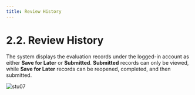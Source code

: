 ```yaml
---
title: Review History
---
```


# 2.2. Review History

The system displays the evaluation records under the logged-in account as either **Save for Later** or **Submitted**. **Submitted** records can only be viewed, while **Save for Later** records can be reopened, completed, and then submitted.

![stu07](/Students_pics/stu07.png)
